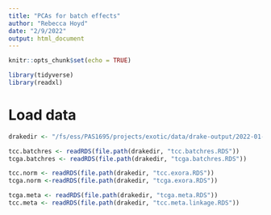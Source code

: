```yaml
---
title: "PCAs for batch effects"
author: "Rebecca Hoyd"
date: "2/9/2022"
output: html_document
---
```


```r
knitr::opts_chunk$set(echo = TRUE)

library(tidyverse)
library(readxl)
```

# Load data

```r
drakedir <- "/fs/ess/PAS1695/projects/exotic/data/drake-output/2022-01-13"

tcc.batchres <- readRDS(file.path(drakedir, "tcc.batchres.RDS"))
tcga.batchres <- readRDS(file.path(drakedir, "tcga.batchres.RDS"))

tcc.norm <- readRDS(file.path(drakedir, "tcc.exora.RDS"))
tcga.norm <-readRDS(file.path(drakedir, "tcga.exora.RDS"))

tcga.meta <- readRDS(file.path(drakedir, "tcga.meta.RDS"))
tcc.meta <- readRDS(file.path(drakedir, "tcc.meta.linkage.RDS"))
```


